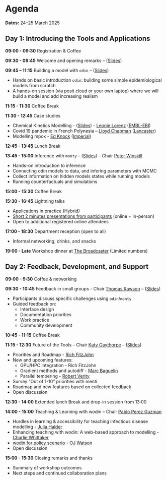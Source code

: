 # Agenda {.unnumbered}

**Dates:** 24–25 March 2025

## Day 1: Introducing the Tools and Applications {.unnumbered}

**09:00 - 09:30**
Registration & Coffee

**09:30 - 09:45**
Welcome and opening remarks -- ([Slides](introduction.qmd))

**09:45 – 11:15** Building a model with `odin` -- ([Slides](odin.qmd))
  
  - Hands on basic introduction `odin`: building some simple epidemiological models from scratch
  - A hands-on session (via posit cloud or your own laptop) where we will build a model and add increasing realism

**11:15 - 11:30**
Coffee Break

**11:30 - 12:45**
Case studies

- Chemical Kinetics Modelling - ([Slides](slides/LeonieLorenz.pdf)) - [Leonie Lorenz](https://www.ebi.ac.uk/people/person/leonie-lorenz/) ([EMBL-EBI](https://www.ebi.ac.uk/research/lees/))
- Covid 19 pandemic in French Polynesia – [Lloyd Chapman](https://www.lancaster.ac.uk/maths/people/lloyd-chapman) ([Lancaster](https://www.lancaster.ac.uk/maths/))
- Modelling mpox - [Ed Knock](https://profiles.imperial.ac.uk/e.knock) ([Imperial](https://www.imperial.ac.uk/mrc-global-infectious-disease-analysis/))

**12:45 - 13:45**
Lunch Break

**13:45 - 15:00**
Inference with `monty` -- ([Slides](fitting.qmd)) -- Chair [Peter Winskill](https://profiles.imperial.ac.uk/p.winskill)

- Hands-on introduction to inference
- Connecting odin models to data, and infering parameters with MCMC
- Collect information on hidden models states while running models
- Running counterfactuals and simulations

**15:00 - 15:30**
Coffee Break

**15:30 - 16:45**
Lightning talks

- Applications in practice (Hybrid)
- [Short 2 minutes presentations from participants](talks.qmd) (online + in-person)
- Open to additional registered online attendees

**17:00 - 18:30**
Department reception (open to all)

- Informal networking, drinks, and snacks

**19:00 - Late**
Workshop dinner at [The Broadcaster](https://www.thebroadcaster.co.uk/) (Limited numbers)

## Day 2: Feedback, Development, and Support

**09:00 - 9:30**
Coffee & networking

**09:30 - 10:45**
Feedback in small groups - Chair [Thomas Rawson](https://profiles.imperial.ac.uk/t.rawson) -- ([Slides](feedback.qmd))

- Participants discuss specific challenges using `odin`/`monty`
- Guided feedback on:
  - Interface design
  - Documentation priorities
  - Work practice
  - Community development

**10:45 - 11:15**
Coffee Break

**11:15 - 12:30**
Future of the Tools -- Chair [Katy Gaythorpe](https://profiles.imperial.ac.uk/k.gaythorpe) -- ([Slides](future.qmd))

- Priorities and Roadmap - [Rich FitzJohn](https://richfitz.github.io/)
- New and upcoming features:
  - GPU/HPC integration - Rich FitzJohn
  - Gradient methods and autodiff - [Marc Baguelin](https://profiles.imperial.ac.uk/m.baguelin)
  - Parallel tempering - [Robert Verity](https://profiles.imperial.ac.uk/r.verity)
- Survey “Out of 1-10” priorities with menti
- Roadmap and new features based on collected feedback
- Open discussion

**12:30 - 14:00**
Extended lunch Break and drop-in session from 13:00

**14:00 - 15:00**
Teaching & Learning with wodin -- Chair [Pablo Perez Guzman](https://profiles.imperial.ac.uk/p.perez-guzman)

- Hurdles in learning & accessibility for teaching infectious disease modelling - [Julia Halder](https://www.iddo.org/julia-halder)
- Enhancing teaching with wodin: A web-based approach to modelling - [Charlie Whittaker](https://www.charleswhittaker.net/)
- [wodin for policy scenario](https://docs.google.com/presentation/d/1SsmF3OxElWomh4CXyU8lvKL8xV_lQXOlP3PxQs0z4GQ/edit?usp=sharing) - [OJ Watson](https://www.ojwatson.co.uk/)
- Open discussion

**15:00 - 15:30**
Closing remarks and thanks

- Summary of workshop outcomes
- Next steps and continued collaboration plans
